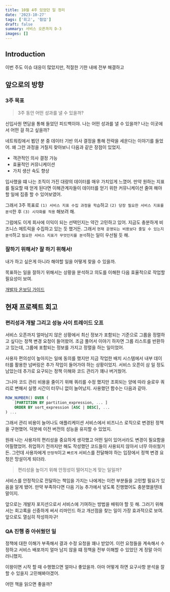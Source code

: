 ```yaml
---
title: 10월 4주 있었던 일 정리
date: '2023-10-27'
tags: ['회고', '협업']
draft: false
summary: 서비스 오픈까지 D-3
images: []
---
```


## Introduction

이번 주도 이슈 대응이 많았지만, 적절한 기한 내에 전부 해결하고

<TOCInline toc={props.toc} exclude="Introduction" />

## 앞으로의 방향

### 3주 목표

> 3주 동안 어떤 성과를 낼 수 있을까?

신입사원 면담을 통해 들었던 피드백이야. 나는 어떤 성과를 낼 수 있을까? 나는 이곳에서 어떤 걸 하고 싶을까?

네트워킹에서 뵙던 분 중 데이터 기반 의사 결정을 통해 전략을 세운다는 이야기를 들었어. 왜 그런 과정을 거칠지 찾아보니 다음과 같은 장점이 있었지.

- 객관적인 의사 결정 가능
- 효율적인 커뮤니케이션
- 가치 생산 속도 향상

입사했을 떄 나는 조직이 가진 대량의 데이터를 매우 가치있게 느꼈어.
만약 원하는 지표를 필요할 때 얻게 된다면 이해관계자들이 데이터를 얻기 위한 커뮤니케이션 줄여 해야할 일에 집중 할 수 있어보였어.

그래서 3주 목표로 `(1) 서비스 지표 수집 과정을 학습`하고 `(2) 당장 필요한 서비스 지표를 분석`한 후 `(3) 시각화를 적용` 해보려 해.

그럼에도 이게 회사에 이익이 되는 선택인지는 약간 고민하고 있어. 지금도 충분하게 비즈니스 메트릭을 수집하고 있는 듯 했거든.
그래서 `현재 운영되는 비용보다 줄일 수 있는지 분석`하고 `필요한 서비스 지표가 무엇인지를 분석`하는 일이 우선될 듯 해.

### 잘하기 위해서? 잘 하기 위해서!

내가 하고 싶은게 아니라 해야할 일을 어떻게 찾을 수 있을까.

목표하는 일을 잘하기 위해서는 상황을 분석하고 의도를 이해한 다음 효율적으로 작업할 필요성이 보여.

[개발자 온보딩 가이드](https://ridibooks.com/books/3649000033?_rdt_sid=category_bestsellers&_rdt_idx=6&_rdt_arg=2220)

## 현재 프로젝트 회고

### 편리성과 개발 그리고 성능 사이 트레이드 오프

서비스 오픈까지 얼마남지 않은 상황에서 최신 정보가 포함되는 기준으로 그룹을 정렬하고 싶다는 정책 변경 요청이 들어왔어.
조금 풀어서 이야기 하자면 그룹 리스트를 반환하고 있는데, 그룹에 포함되는 정보를 가지고 정렬을 하는 일이었어.

사용자 편의성이 높아지는 일에 동의를 했지만 지금 작업한 배치 시스템에서 내부 데이터를 활용한 넘버링은 추가 작업이 들어가야 하는 상황이었지.
서비스 오픈이 삼 일 정도 남았는데 추가로 요구되는 정책 이해와 코드 관리가 꽤나 버거웠어.

그나마 코드 관리 비용을 줄이기 위해 쿼리를 수정 했지만 조회되는 양에 따라 슬로우 쿼리로 변해서 실행 시간이 터무니 없이 늘어났지.
사용했던 함수는 다음과 같아.

```sql
ROW_NUMBER() OVER (
    [PARTITION BY partition_expression, ... ]
    ORDER BY sort_expression [ASC | DESC], ...
) ...
```

그래서 관리 비용이 늘어나도 애플리케이션 서비스에서 비즈니스 로직으로 변경된 정책을 구현했어.
덕분에 이전 버전의 성능을 유지할 수 있었지.

원래 나는 사용자의 편리성을 중요하게 생각했고 어떤 일이 있어서라도 변경이 필요함을 어필했었어.
취업하기 전까지만 해도 작성했던 코드들이 사용되지 않아서 너무 아쉬웠거든.
그런데 사용자에게 `안정적`이고 `빠르게` 서비스를 전달해야 하는 입장에서 정책 변경 요청은 망설이게 되더라.

> 편리성을 높이기 위해 안정성이 떨어지는게 맞는 일일까?

서비스를 안정적으로 전달하는 책임을 가지는 나에게는 이런 부분들을 고민할 필요가 있음을 알게 됐어.
만약 부족하다면 다음 기능 추가에서 넣도록 진행했어도 충분했을텐데 말이지.

앞으로는 개발자 포지션으로서 서비스에 기여하는 방법을 배워야 할 듯 해.
그러기 위해서는 회고록을 신중하게 써서 리마인드 하고 개선점을 찾는 일이 가장 효과적으로 보여.
앞으로도 열심히 작성하자구!

### QA 진행 중 아쉬웠던 일

정책에 대한 이해가 부족해서 결과 수정 요청을 꽤나 받았어.
이런 요청들을 계속해서 수정하고 서비스 배포까지 얼마 남지 않을 떄 정책을 전부 이해할 수 있었던 게 정말 아이러니했지.

이왕이면 시작 할 때 수행했으면 얼마나 좋았을까.
아마 어떻게 하면 요구사항 분석을 잘 할 수 있을지 고민해봐야겠어.

어떤 책을 읽으면 좋을까?
